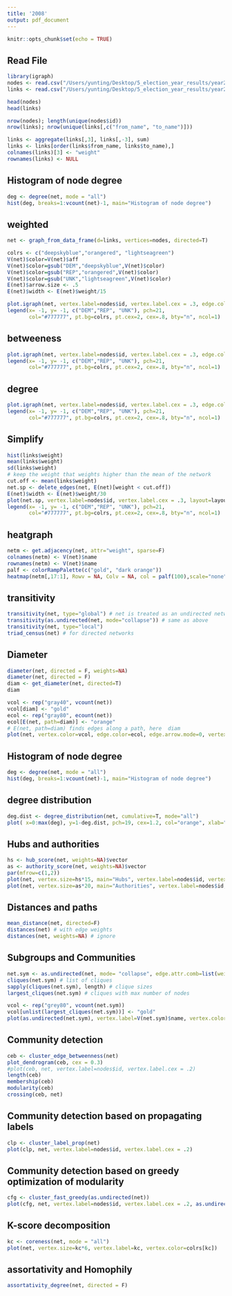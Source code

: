 ```yaml
---
title: '2008'
output: pdf_document
---
```


```r
knitr::opts_chunk$set(echo = TRUE)
```

## Read File

```r
library(igraph)
nodes <- read.csv("/Users/yunting/Desktop/5_election_year_results/year2008/nodes.csv", header=T, as.is=T)
links <- read.csv("/Users/yunting/Desktop/5_election_year_results/year2008/edges.csv", header=T, as.is=T)

head(nodes)
head(links)

nrow(nodes); length(unique(nodes$id))
nrow(links); nrow(unique(links[,c("from_name", "to_name")]))

links <- aggregate(links[,3], links[,-3], sum)
links <- links[order(links$from_name, links$to_name),]
colnames(links)[3] <- "weight"
rownames(links) <- NULL
```

## Histogram of node degree
```r
deg <- degree(net, mode = "all")
hist(deg, breaks=1:vcount(net)-1, main="Histogram of node degree")
```

## weighted
```r
net <- graph_from_data_frame(d=links, vertices=nodes, directed=T)

colrs <- c("deepskyblue","orangered", "lightseagreen")
V(net)$color=V(net)$aff
V(net)$color=gsub("DEM","deepskyblue",V(net)$color) 
V(net)$color=gsub("REP","orangered",V(net)$color) 
V(net)$color=gsub("UNK","lightseagreen",V(net)$color)
E(net)$arrow.size <- .5
E(net)$width <- E(net)$weight/15

plot.igraph(net, vertex.label=nodes$id, vertex.label.cex = .3, edge.color="orange")
legend(x= -1, y= -1, c("DEM","REP", "UNK"), pch=21,
       col="#777777", pt.bg=colrs, pt.cex=2, cex=.8, bty="n", ncol=1)
```

## betweeness
```r
plot.igraph(net, vertex.label=nodes$id, vertex.label.cex = .3, edge.color="orange", vertex.size=betweenness(net)*15 )
legend(x= -1, y= -1, c("DEM","REP", "UNK"), pch=21,
       col="#777777", pt.bg=colrs, pt.cex=2, cex=.8, bty="n", ncol=1)
```

## degree
```r
plot.igraph(net, vertex.label=nodes$id, vertex.label.cex = .3, edge.color="orange", vertex.size=degree(net)*1.5 )
legend(x= -1, y= -1, c("DEM","REP", "UNK"), pch=21,
       col="#777777", pt.bg=colrs, pt.cex=2, cex=.8, bty="n", ncol=1)
```


## Simplify
```r
hist(links$weight)
mean(links$weight)
sd(links$weight)
# keep the weight that weights higher than the mean of the network
cut.off <- mean(links$weight)
net.sp <- delete_edges(net, E(net)[weight < cut.off])
E(net)$width <- E(net)$weight/30
plot(net.sp, vertex.label=nodes$id, vertex.label.cex = .3, layout=layout.circle)
legend(x= -1, y= -1, c("DEM","REP", "UNK"), pch=21,
       col="#777777", pt.bg=colrs, pt.cex=2, cex=.8, bty="n", ncol=1)
```

## heatgraph
```r
netm <- get.adjacency(net, attr="weight", sparse=F)
colnames(netm) <- V(net)$name
rownames(netm) <- V(net)$name
palf <- colorRampPalette(c("gold", "dark orange"))
heatmap(netm[,17:1], Rowv = NA, Colv = NA, col = palf(100),scale="none", margins=c(10,10) )
```

## transitivity
```r
transitivity(net, type="global") # net is treated as an undirected network 
transitivity(as.undirected(net, mode="collapse")) # same as above 
transitivity(net, type="local")
triad_census(net) # for directed networks
```

## Diameter
```r
diameter(net, directed = F, weights=NA)
diameter(net, directed = F)
diam <- get_diameter(net, directed=T)
diam

vcol <- rep("gray40", vcount(net))
vcol[diam] <- "gold"
ecol <- rep("gray80", ecount(net))
ecol[E(net, path=diam)] <- "orange"
# E(net, path=diam) finds edges along a path, here  diam  
plot(net, vertex.color=vcol, edge.color=ecol, edge.arrow.mode=0, vertex.label=nodes$id, vertex.label.cex = .5)
```

## Histogram of node degree
```r
deg <- degree(net, mode = "all")
hist(deg, breaks=1:vcount(net)-1, main="Histogram of node degree")
```

## degree distribution
```r
deg.dist <- degree_distribution(net, cumulative=T, mode="all") 
plot( x=0:max(deg), y=1-deg.dist, pch=19, cex=1.2, col="orange", xlab="Degree", ylab="Cumulative Frequency")
```

## Hubs and authorities
```r
hs <- hub_score(net, weights=NA)$vector
as <- authority_score(net, weights=NA)$vector
par(mfrow=c(1,2))
plot(net, vertex.size=hs*15, main="Hubs", vertex.label=nodes$id, vertex.label.cex = .15)
plot(net, vertex.size=as*20, main="Authorities", vertex.label=nodes$id, vertex.label.cex = .15)
```

## Distances and paths
```r
mean_distance(net, directed=F)
distances(net) # with edge weights 
distances(net, weights=NA) # ignore
```

## Subgroups and Communities
```r
net.sym <- as.undirected(net, mode= "collapse", edge.attr.comb=list(weight="sum", "ignore"))
cliques(net.sym) # list of cliques 
sapply(cliques(net.sym), length) # clique sizes 
largest_cliques(net.sym) # cliques with max number of nodes

vcol <- rep("grey80", vcount(net.sym)) 
vcol[unlist(largest_cliques(net.sym))] <- "gold" 
plot(as.undirected(net.sym), vertex.label=V(net.sym)$name, vertex.color=vcol, vertex.label=nodes$id, vertex.label.cex = .3)
```

## Community detection
```r
ceb <- cluster_edge_betweenness(net) 
plot_dendrogram(ceb, cex = 0.3)
#plot(ceb, net, vertex.label=nodes$id, vertex.label.cex = .2)
length(ceb)
membership(ceb)
modularity(ceb)
crossing(ceb, net)
```

## Community detection based on propagating labels
```r
clp <- cluster_label_prop(net)
plot(clp, net, vertex.label=nodes$id, vertex.label.cex = .2)
```

## Community detection based on greedy optimization of modularity
```r
cfg <- cluster_fast_greedy(as.undirected(net))
plot(cfg, net, vertex.label=nodes$id, vertex.label.cex = .2, as.undirected(net))
```

## K-score decomposition
```r
kc <- coreness(net, mode = "all")
plot(net, vertex.size=kc*6, vertex.label=kc, vertex.color=colrs[kc])
```

## assortativity and Homophily
```r
assortativity_degree(net, directed = F)
```